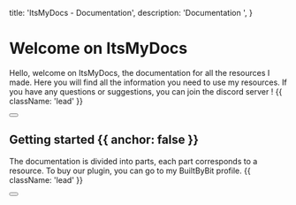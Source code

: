 
  title: 'ItsMyDocs - Documentation',
  description:
    'Documentation ',
}


<HeroPattern />

# Welcome on ItsMyDocs

Hello, welcome on ItsMyDocs, the documentation for all the resources I made. Here you will find all the information you need to use my resources. If you have any questions or suggestions, you can join the discord server ! {{ className: 'lead' }}

<div className="not-prose mb-16 mt-6 flex flex-wrap gap-3">
  <Button href="https://itsme.to/discord" arrow="right" children="Join the discord" />
</div>

## Getting started {{ anchor: false }}

The documentation is divided into parts, each part corresponds to a resource. To buy our plugin, you can go to my BuiltByBit profile. {{ className: 'lead' }}

<div className="not-prose">
  <Button
    href="https://builtbybit.com/creators/theo.242588/"
    variant="text"
    arrow="right"
    children="My resources"
  />
</div>

<Resources />
